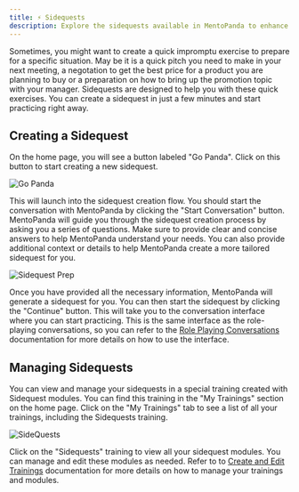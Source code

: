 ```yaml
---
title: ⚡ Sidequests
description: Explore the sidequests available in MentoPanda to enhance your learning experience.
---
```


Sometimes, you might want to create a quick impromptu exercise to prepare for a specific situation. May be it is a quick pitch you need to make in your next meeting, a negotation to get the best price for a product you are planning to buy or a preparation on how to bring up the promotion topic with your manager. Sidequests are designed to help you with these quick exercises. You can create a sidequest in just a few minutes and start practicing right away.

## Creating a Sidequest
On the home page, you will see a button labeled "Go Panda". Click on this button to start creating a new sidequest.

![Go Panda](https://bansnvpaqqmnoildskpz.supabase.co/storage/v1/object/public/docs/gopanda.png)

This will launch into the sidequest creation flow. You should start the conversation with MentoPanda by clicking the "Start Conversation" button. MentoPanda will guide you through the sidequest creation process by asking you a series of questions. Make sure to provide clear and concise answers to help MentoPanda understand your needs. You can also provide additional context or details to help MentoPanda create a more tailored sidequest for you.

![Sidequest Prep](https://bansnvpaqqmnoildskpz.supabase.co/storage/v1/object/public/docs/sidequest-prep.png)

Once you have provided all the necessary information, MentoPanda will generate a sidequest for you. You can then start the sidequest by clicking the "Continue" button. This will take you to the conversation interface where you can start practicing. This is the same interface as the role-playing conversations, so you can refer to the [Role Playing Conversations](./role-playing) documentation for more details on how to use the interface.

## Managing Sidequests
You can view and manage your sidequests in a special training created with Sidequest modules. You can find this training in the "My Trainings" section on the home page. Click on the "My Trainings" tab to see a list of all your trainings, including the Sidequests training.

![SideQuests](https://bansnvpaqqmnoildskpz.supabase.co/storage/v1/object/public/docs/sidequests.png)

Click on the "Sidequests" training to view all your sidequest modules. You can manage and edit these modules as needed. Refer to to [Create and Edit Trainings](./create-trainings) documentation for more details on how to manage your trainings and modules.
